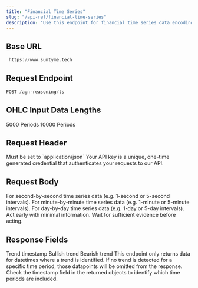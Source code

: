 ```yaml
---
title: "Financial Time Series"
slug: "/api-ref/financial-time-series"
description: "Use this endpoint for financial time series data encodings."
---
```


## Base URL

```python
 https://www.sumtyme.tech
```

## Request Endpoint

```python
POST /agn-reasoning/ts
```

## OHLC Input Data Lengths

<CardGroup cols="2">
  <Card title="Minimum Length">
    5000 Periods
  </Card>
  <Card title="Maxiumum Length">
    10000 Periods
  </Card>
</CardGroup>

## Request Header

<ParamField header="Content-Type" type="string" required>
  Must be set to `application/json`
</ParamField>

<ParamField header="X-API-Key" type="string" required>
  Your API key is a unique, one-time generated credential that authenticates your requests to our API.
</ParamField>

## Request Body

<ParamField body="datetime" type="list" required>
  
</ParamField>

<ParamField body="open" type="list" required>
  
</ParamField>

<ParamField body="high" type="list" required>
  
</ParamField>

<ParamField body="low" type="list" required>
  
</ParamField>

<ParamField body="close" type="list" required>
  
</ParamField>

<ParamField body="interval" type="int" required>
  
</ParamField>

<ParamField body="interval_unit" type="string" required>
  <Expandable title="options">
    <ResponseField name="seconds" type="string">
      For second-by-second time series data (e.g. 1-second or 5-second intervals).
    </ResponseField>
    <ResponseField name="minutes" type="string">
      For minute-by-minute time series data (e.g. 1-minute or 5-minute intervals).
    </ResponseField>
    <ResponseField name="days" type="string">
      For day-by-day time series data (e.g. 1-day or 5-day intervals).
    </ResponseField>
  </Expandable>
</ParamField>

<ParamField body="reasoning_mode" type="string" required>
  <Expandable title="options">
    <ResponseField name="proactive" type="string">
      Act early with minimal information.
    </ResponseField>
    <ResponseField name="reactive" type="string">
      Wait for sufficient evidence before acting.
    </ResponseField>
  </Expandable>
</ParamField>

## Response Fields

<ResponseField name="datetime" type="string">
  Trend timestamp
</ResponseField>

<ResponseField name="trend_identified" type="string">
  <Expandable title="Options">
    <ResponseField name="1" type="int">
      Bullish trend
    </ResponseField>
    <ResponseField name="-1" type="int">
      Bearish trend
    </ResponseField>
  </Expandable>
</ResponseField>

<Tip>
This endpoint only returns data for datetimes where a trend is identified. If no trend is detected for a specific time period, those datapoints will be omitted from the response. Check the timestamp field in the returned objects to identify which time periods are included.
</Tip>
